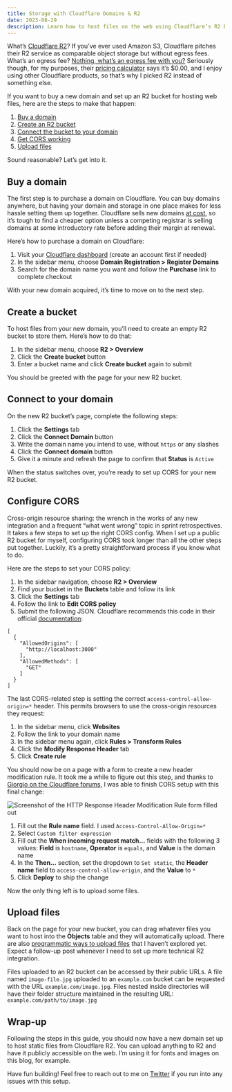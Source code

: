 ```yaml
---
title: Storage with Cloudflare Domains & R2
date: 2023-08-29
description: Learn how to host files on the web using Cloudflare’s R2 bucket storage and Cloudflare’s inexpensive domain registration.
---
```


What’s [Cloudflare R2](https://www.cloudflare.com/developer-platform/r2/)? If you’ve ever used Amazon S3, Cloudflare pitches their R2 service as comparable object storage but without egress fees. What’s an egress fee? [Nothing, what’s an egress fee with you?](https://www.youtube.com/watch?v=X_lIhrzNhwA) Seriously though, for my purposes, their [pricing calculator](https://r2-calculator.cloudflare.com/) says it’s $0.00, and I enjoy using other Cloudflare products, so that’s why I picked R2 instead of something else.

If you want to buy a new domain and set up an R2 bucket for hosting web files, here are the steps to make that happen:

1. [Buy a domain](#buy-a-domain)
2. [Create an R2 bucket](#create-a-bucket)
3. [Connect the bucket to your domain](#connect-to-your-domain)
4. [Get CORS working](#configure-cors)
5. [Upload files](#upload-files)

Sound reasonable? Let’s get into it.

## Buy a domain

The first step is to purchase a domain on Cloudflare. You can buy domains anywhere, but having your domain and storage in one place makes for less hassle setting them up together. Cloudflare sells new domains [at cost](https://twitter.com/GergelyOrosz/status/1671407196591259648), so it’s tough to find a cheaper option unless a competing registrar is selling domains at some introductory rate before adding their margin at renewal.

Here’s how to purchase a domain on Cloudflare:

1. Visit your [Cloudflare dashboard](https://dash.cloudflare.com) (create an account first if needed)
2. In the sidebar menu, choose **Domain Registration > Register Domains**
3. Search for the domain name you want and follow the **Purchase** link to complete checkout

With your new domain acquired, it’s time to move on to the next step.

## Create a bucket

To host files from your new domain, you’ll need to create an empty R2 bucket to store them. Here’s how to do that:

1. In the sidebar menu, choose **R2 > Overview**
2. Click the **Create bucket** button
3. Enter a bucket name and click **Create bucket** again to submit

You should be greeted with the page for your new R2 bucket.

## Connect to your domain

On the new R2 bucket’s page, complete the following steps:

1. Click the **Settings** tab
2. Click the **Connect Domain** button
3. Write the domain name you intend to use, without `https` or any slashes
4. Click the **Connect domain** button
5. Give it a minute and refresh the page to confirm that **Status** is `Active`

When the status switches over, you’re ready to set up CORS for your new R2 bucket.

## Configure CORS

Cross-origin resource sharing: the wrench in the works of any new integration and a frequent “what went wrong” topic in sprint retrospectives. It takes a few steps to set up the right CORS config. When I set up a public R2 bucket for myself, configuring CORS took longer than all the other steps put together. Luckily, it’s a pretty straightforward process if you know what to do.

Here are the steps to set your CORS policy:

1. In the sidebar navigation, choose **R2 > Overview**
2. Find your bucket in the **Buckets** table and follow its link
3. Click the **Settings** tab
4. Follow the link to **Edit CORS policy**
5. Submit the following JSON. Cloudflare recommends this code in their official [documentation](https://developers.cloudflare.com/r2/buckets/cors/#example):

```
[
  {
    "AllowedOrigins": [
      "http://localhost:3000"
    ],
    "AllowedMethods": [
      "GET"
    ]
  }
]
```

The last CORS-related step is setting the correct `access-control-allow-origin=*` header. This permits browsers to use the cross-origin resources they request:

1. In the sidebar menu, click **Websites**
2. Follow the link to your domain name
3. In the sidebar menu again, click **Rules > Transform Rules**
4. Click the **Modify Response Header** tab
5. Click **Create rule**

You should now be on a page with a form to create a new header modification rule. It took me a while to figure out this step, and thanks to [Giorgio on the Cloudflare forums](https://community.cloudflare.com/t/problem-with-settings-cors-policies-on-r2/432339/18), I was able to finish CORS setup with this final change:

![Screenshot of the HTTP Response Header Modification Rule form filled out](https://jdj.land/cloudflare-access-header.png)

1. Fill out the **Rule name** field. I used `Access-Control-Allow-Origin=*`
1. Select `Custom filter expression`
1. Fill out the **When incoming request match…** fields with the following 3 values: **Field** is `hostname`, **Operator** is `equals`, and **Value** is the domain name
1. In the **Then…** section, set the dropdown to `Set static`, the **Header name** field to `access-control-allow-origin`, and the **Value** to `*`
1. Click **Deploy** to ship the change

Now the only thing left is to upload some files.

## Upload files

Back on the page for your new bucket, you can drag whatever files you want to host into the **Objects** table and they will automatically upload. There are also [programmatic ways to upload files](https://developers.cloudflare.com/r2/objects/upload-objects/#upload-objects-via-wrangler) that I haven’t explored yet. Expect a follow-up post whenever I need to set up more technical R2 integration.

Files uploaded to an R2 bucket can be accessed by their public URLs. A file named `image-file.jpg` uploaded to an `example.com` bucket can be requested with the URL `example.com/image.jpg`. Files nested inside directories will have their folder structure maintained in the resulting URL: `example.com/path/to/image.jpg`

## Wrap-up

Following the steps in this guide, you should now have a new domain set up to host static files from Cloudflare R2. You can upload anything to R2 and have it publicly accessible on the web. I’m using it for fonts and images on this blog, for example.

Have fun building! Feel free to reach out to me on [Twitter](https://twitter.com/johndjameson) if you run into any issues with this setup.

